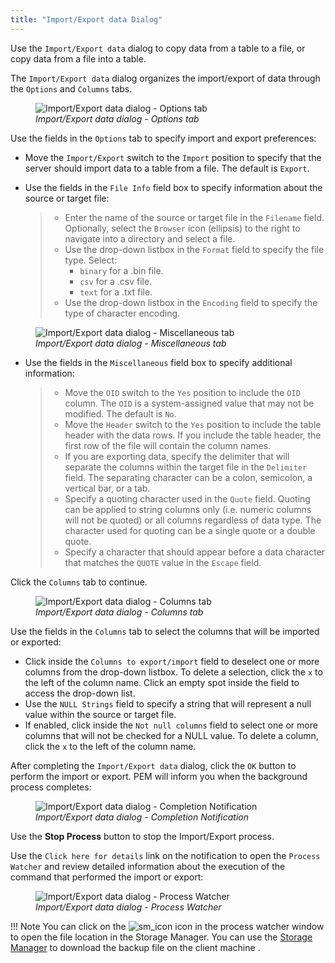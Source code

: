 ```yaml
---
title: "Import/Export data Dialog"
---
```


<div id="import_export_data" class="registered_link"></div>

Use the `Import/Export data` dialog to copy data from a table to a file, or copy data from a file into a table.

The `Import/Export data` dialog organizes the import/export of data through the `Options` and `Columns` tabs.

<figure><img src="../images/import_export_options.png" class="align-center" alt="Import/Export data dialog - Options tab" /><figcaption aria-hidden="true"><em>Import/Export data dialog - Options tab</em></figcaption></figure>

Use the fields in the `Options` tab to specify import and export preferences:

-   Move the `Import/Export` switch to the `Import` position to specify that the server should import data to a table from a file. The default is `Export`.

-   Use the fields in the `File Info` field box to specify information about the source or target file:

    > -   Enter the name of the source or target file in the `Filename` field. Optionally, select the `Browser` icon (ellipsis) to the right to navigate into a directory and select a file.
    > -   Use the drop-down listbox in the `Format` field to specify the file type. Select:
    >     -   `binary` for a .bin file.
    >     -   `csv` for a .csv file.
    >     -   `text` for a .txt file.
    > -   Use the drop-down listbox in the `Encoding` field to specify the type of character encoding.

<figure><img src="../images/import_export_miscellaneous.png" class="align-center" alt="Import/Export data dialog - Miscellaneous tab" /><figcaption aria-hidden="true"><em>Import/Export data dialog - Miscellaneous tab</em></figcaption></figure>

-   Use the fields in the `Miscellaneous` field box to specify additional information:

    > -   Move the `OID` switch to the `Yes` position to include the `OID` column. The `OID` is a system-assigned value that may not be modified. The default is `No`.
    > -   Move the `Header` switch to the `Yes` position to include the table header with the data rows. If you include the table header, the first row of the file will contain the column names.
    > -   If you are exporting data, specify the delimiter that will separate the columns within the target file in the `Delimiter` field. The separating character can be a colon, semicolon, a vertical bar, or a tab.
    > -   Specify a quoting character used in the `Quote` field. Quoting can be applied to string columns only (i.e. numeric columns will not be quoted) or all columns regardless of data type. The character used for quoting can be a single quote or a double quote.
    > -   Specify a character that should appear before a data character that matches the `QUOTE` value in the `Escape` field.

Click the `Columns` tab to continue.

<figure><img src="../images/import_export_columns.png" class="align-center" alt="Import/Export data dialog - Columns tab" /><figcaption aria-hidden="true"><em>Import/Export data dialog - Columns tab</em></figcaption></figure>

Use the fields in the `Columns` tab to select the columns that will be imported or exported:

-   Click inside the `Columns to export/import` field to deselect one or more columns from the drop-down listbox. To delete a selection, click the `x` to the left of the column name. Click an empty spot inside the field to access the drop-down list.
-   Use the `NULL Strings` field to specify a string that will represent a null value within the source or target file.
-   If enabled, click inside the `Not null columns` field to select one or more columns that will not be checked for a NULL value. To delete a column, click the `x` to the left of the column name.

After completing the `Import/Export data` dialog, click the `OK` button to perform the import or export. PEM will inform you when the background process completes:

<figure><img src="../images/import_export_complete.png" class="align-center" alt="Import/Export data dialog - Completion Notification" /><figcaption aria-hidden="true"><em>Import/Export data dialog - Completion Notification</em></figcaption></figure>

Use the **Stop Process** button to stop the Import/Export process.

Use the `Click here for details` link on the notification to open the `Process Watcher` and review detailed information about the execution of the command that performed the import or export:

<figure><img src="../images/import_export_pw.png" class="align-center" alt="Import/Export data dialog - Process Watcher" /><figcaption aria-hidden="true"><em>Import/Export data dialog - Process Watcher</em></figcaption></figure>

!!! Note
    You can click on the ![sm_icon](../images/sm_icon.png) icon in the process watcher window to open the file location in the Storage Manager. You can use the [Storage Manager](05_storage_manager/#storage_manager) to download the backup file on the client machine .
